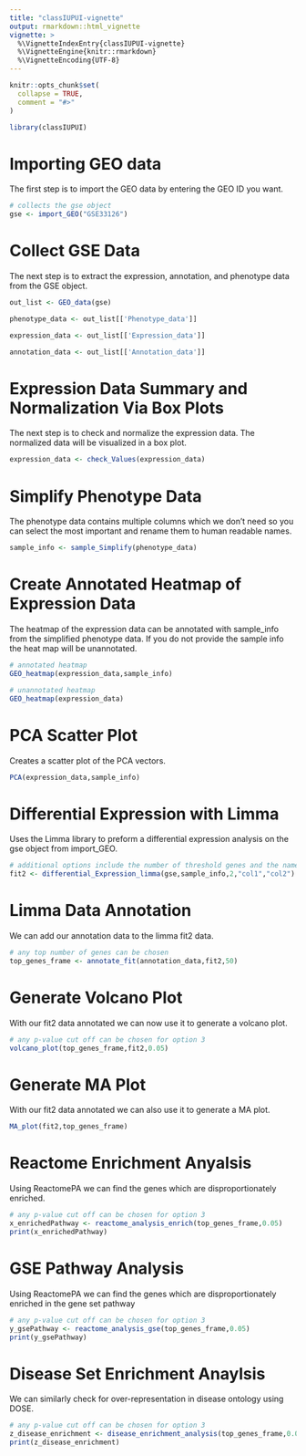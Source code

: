 ```yaml
---
title: "classIUPUI-vignette"
output: rmarkdown::html_vignette
vignette: >
  %\VignetteIndexEntry{classIUPUI-vignette}
  %\VignetteEngine{knitr::rmarkdown}
  %\VignetteEncoding{UTF-8}
---
```


```r
knitr::opts_chunk$set(
  collapse = TRUE,
  comment = "#>"
)
```

```r
library(classIUPUI)
```

# Importing GEO data

The first step is to import the GEO data by entering the GEO ID you want. 

```r
# collects the gse object
gse <- import_GEO("GSE33126")

```


# Collect GSE Data

The next step is to extract the expression, annotation, and phenotype data from the GSE object.

```r

out_list <- GEO_data(gse)

phenotype_data <- out_list[['Phenotype_data']]

expression_data <- out_list[['Expression_data']]

annotation_data <- out_list[['Annotation_data']]

```

# Expression Data Summary and Normalization Via Box Plots

The next step is to check and normalize the expression data. The normalized data will be visualized in a box plot.

```r

expression_data <- check_Values(expression_data)

```
# Simplify Phenotype Data

The phenotype data contains multiple columns which we don't need so you can select the most important and rename them to human readable names.
```r

sample_info <- sample_Simplify(phenotype_data)

```

# Create Annotated Heatmap of Expression Data

The heatmap of the expression data can be annotated with sample_info from the simplified phenotype data. If you do not provide the sample info the heat map will be unannotated.

```r

# annotated heatmap
GEO_heatmap(expression_data,sample_info)

# unannotated heatmap
GEO_heatmap(expression_data)

```

# PCA Scatter Plot

Creates a scatter plot of the PCA vectors.

```r

PCA(expression_data,sample_info)

```

# Differential Expression with Limma

Uses the Limma library to preform a differential expression analysis on the gse object from import_GEO.

```r
# additional options include the number of threshold genes and the names for column 1 and 2
fit2 <- differential_Expression_limma(gse,sample_info,2,"col1","col2")

```

# Limma Data Annotation

We can add our annotation data to the limma fit2 data.

```r
# any top number of genes can be chosen
top_genes_frame <- annotate_fit(annotation_data,fit2,50)

```

# Generate Volcano Plot

With our fit2 data annotated we can now use it to generate a volcano plot.

```r
# any p-value cut off can be chosen for option 3
volcano_plot(top_genes_frame,fit2,0.05)

```

# Generate MA Plot

With our fit2 data annotated we can also  use it to generate a MA plot.

```r

MA_plot(fit2,top_genes_frame)

```

# Reactome Enrichment Anyalsis 

Using ReactomePA we can find the genes which are disproportionately enriched.

```r
# any p-value cut off can be chosen for option 3
x_enrichedPathway <- reactome_analysis_enrich(top_genes_frame,0.05)
print(x_enrichedPathway)

```
# GSE Pathway Analysis 

Using ReactomePA we can find the genes which are disproportionately enriched in the gene set pathway

```r

# any p-value cut off can be chosen for option 3
y_gsePathway <- reactome_analysis_gse(top_genes_frame,0.05)
print(y_gsePathway)
```

# Disease Set Enrichment Anaylsis 

We can similarly check for over-representation in disease ontology using DOSE.


```r
# any p-value cut off can be chosen for option 3
z_disease_enrichment <- disease_enrichment_analysis(top_genes_frame,0.05)
print(z_disease_enrichment)
```

